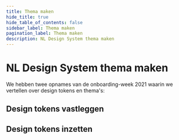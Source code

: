```yaml
---
title: Thema maken
hide_title: true
hide_table_of_contents: false
sidebar_label: Thema maken
pagination_label: Thema maken
description: NL Design System thema maken
---
```



# NL Design System thema maken

We hebben twee opnames van de onboarding-week 2021 waarin we vertellen over design tokens en thema's:

## Design tokens vastleggen

<VimeoPlayer url="https://vimeo.com/648638044" controls />

## Design tokens inzetten

<VimeoPlayer url="https://vimeo.com/649672645" controls />
